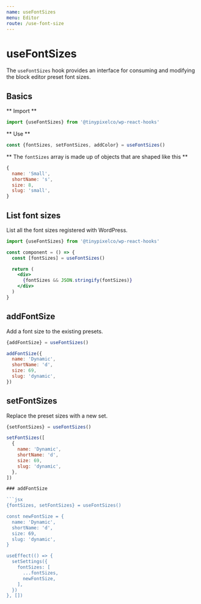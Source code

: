 ```yaml
---
name: useFontSizes
menu: Editor
route: /use-font-size
---
```


# useFontSizes

The `useFontSizes` hook provides an interface for consuming and modifying the block editor preset font sizes.

## Basics

** Import **

```jsx
import {useFontSizes} from '@tinypixelco/wp-react-hooks'
```

** Use **

```jsx
const {fontSizes, setFontSizes, addColor} = useFontSizes()
```

** The `fontSizes` array is made up of objects that are shaped like this **

```jsx
{
  name: 'Small',
  shortName: 's',
  size: 8,
  slug: 'small',
}
```

## List font sizes

List all the font sizes registered with WordPress.

```jsx
import {useFontSizes} from '@tinypixelco/wp-react-hooks'

const component = () => {
  const [fontSizes] = useFontSizes()

  return (
    <div>
      {fontSizes && JSON.stringify(fontSizes)}
    </div>
  )
}
```

## addFontSize

Add a font size to the existing presets.

```jsx
{addFontSize} = useFontSizes()

addFontSize({
  name: 'Dynamic',
  shortName: 'd',
  size: 69,
  slug: 'dynamic',
})
```

## setFontSizes

Replace the preset sizes with a new set.

```jsx
{setFontSizes} = useFontSizes()

setFontSizes([
  {
    name: 'Dynamic',
    shortName: 'd',
    size: 69,
    slug: 'dynamic',
  },
])

### addFontSize

```jsx
{fontSizes, setFontSizes} = useFontSizes()

const newFontSize = {
  name: 'Dynamic',
  shortName: 'd',
  size: 69,
  slug: 'dynamic',
}

useEffect(() => {
  setSettings({
    fontSizes: [
      ...fontSizes,
      newFontSize,
    ],
  })
}, [])
```
```